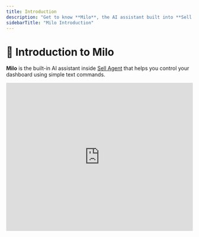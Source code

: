 ```yaml
---
title: Introduction
description: "Get to know **Milo**, the AI assistant built into **Sell Agent**."
sidebarTitle: "Milo Introduction"
---
```


# 👋 Introduction to Milo

**Milo** is the built-in AI assistant inside [Sell Agent](https://app.sellagent.ai) that helps you control your dashboard using simple text commands.

<iframe
  width="100%"
  height="400"
  src="https://www.loom.com/embed/c68f896122864058b17a06f66d2038f7"
  frameBorder="0"
  allowFullScreen
/>

Whether you're a sales agent managing leads or reviewing call data, Milo is here to simplify your work. Just type what you want **Milo** to do—like “Get all contacts for me”—and it will fetch the data or take the action for you.

You can also upload images, assign tasks, and interact with your dashboard—all through **Milo**, without needing to click through multiple tabs.

> 🎤 Don’t feel like typing? **Milo can hear you too**—just click on the microphone icon and start speaking. Milo will listen and respond accordingly.

Here's what **Milo** looks like inside the **Sell Agent** dashboard:

![Milo AI Assistant Screenshot](/images/milo.png)

---


## 🚀 What Milo Can Do

- ✅ Fetch and display all your contacts
- ✅ Access post-call data and summaries
- ✅ Help you organize tasks
- ✅ Understand and process natural language commands
- ✅ Work directly with image inputs (e.g., uploading documents or screenshots)
- ✅ Accept **voice commands** using the built-in microphone feature  

You can also explore **Milo’s** full capabilities by clicking on the **Tools** icon inside **Milo** and selecting **sellagent-test**.

This will show you all the actions Milo can perform inside the **Sell Agent** dashboard.
![Tools Menu Screenshot](/images/milo-tools.png)

### 📋 Action List (sellagent-test)
![Sellagent-test Screenshot](/images/milo-sellagent-test.png)

## ⚙️ Switch Between AI Models

**Milo** supports multiple AI models so you can choose the one that best fits for your work—whether it's faster response, more creativity, or deeper analysis.

You can switch between models directly in the **Milo** interface:

![Model Selection Screenshot](/images/milo-model-selection.png)
![Model Selection ](/images/milo-model.png)


> 🧩 Choose the model that works best for your task—whether you're summarizing leads, drafting messages, or exploring insights.


## 🧠 Why Use Milo?

**Milo** is like your smart assistant that never sleeps. It saves you time, reduces clicks, and gives you quick access to key features—all powered by intelligent AI.

Ready to get started? Just open your dashboard and start chatting with **Milo**. It’s that simple.

## 📘 Next Steps

<CardGroup cols={1}>
  <Card
    title="Add Custom MCP Server"
    icon="server" color="#6A5ACD"
    href="/pages/mcp-server"
  >
    Step-by-step guide to set up a MCP Server and connect it to **Sell Agent**.
  </Card>
 </CardGroup>
